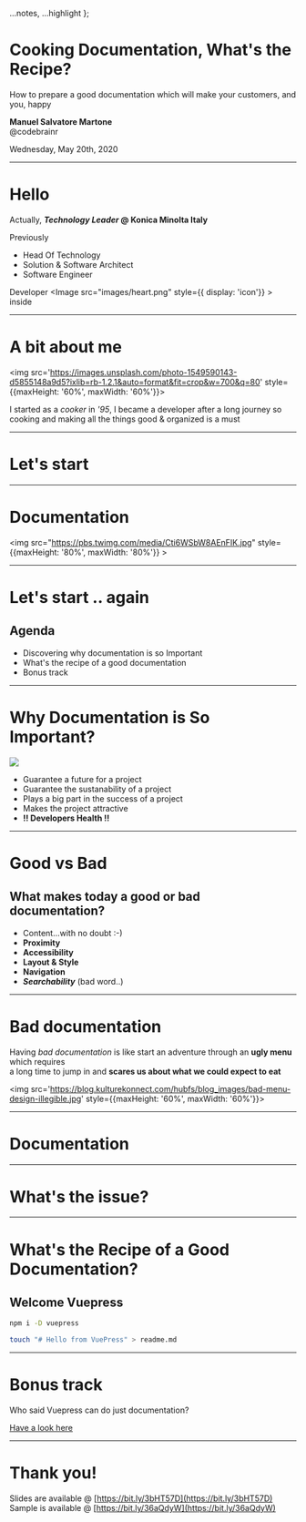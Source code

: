 
  ...notes,
  ...highlight
 };

# Cooking Documentation, What's the Recipe?

How to prepare a good documentation which will make your customers, and you, happy

**Manuel Salvatore Martone**  
@codebrainr

Wednesday, May 20th, 2020

---

# Hello

Actually, ***Technology Leader* @ Konica Minolta Italy**

Previously 
- Head Of Technology
- Solution & Software Architect
- Software Engineer

Developer <Image src="images/heart.png" style={{ display: 'icon'}} > </Image> inside

---

# A bit about me

<Split> 

<img src='https://images.unsplash.com/photo-1549590143-d5855148a9d5?ixlib=rb-1.2.1&auto=format&fit=crop&w=700&q=80' style={{maxHeight: '60%', maxWidth: '60%'}}></img>

I started as a *cooker* in *'95*, I became a developer after a long journey so cooking and making all the things good & organized is a must

</Split>

---

# Let's start

---

# Documentation

<img src="https://pbs.twimg.com/media/Cti6WSbW8AEnFIK.jpg" style={{maxHeight: '80%', maxWidth: '80%'}} ></img>

---

# Let's start .. again

## Agenda

<Steps>

- Discovering why documentation is so Important
- What's the recipe of a good documentation
- Bonus track

</Steps>

---

# Why Documentation is So Important?

<Split>

<img src='https://images.unsplash.com/photo-1542010589005-d1eacc3918f2?ixlib=rb-1.2.1&ixid=eyJhcHBfaWQiOjEyMDd9&auto=format&fit=crop&w=1369&q=80'></img>

<Steps>

- Guarantee a future for a project
- Guarantee the sustanability of a project
- Plays a big part in the success of a project
- Makes the project attractive
- **!! Developers Health !!**

</Steps>

</Split>

---

# Good vs Bad

## What makes today a good or bad documentation? 

<Steps>

- Content...with no doubt :-)
- **Proximity**
- **Accessibility**
- **Layout & Style**
- **Navigation**
- ***Searchability*** (bad word..)

</Steps>

---

# Bad documentation

Having *bad documentation* is like start an adventure through an **ugly menu** which requires <br />
a long time to jump in and **scares us about what we could expect to eat** 

<img src='https://blog.kulturekonnect.com/hubfs/blog_images/bad-menu-design-illegible.jpg' style={{maxHeight: '60%', maxWidth: '60%'}}></img>

---

# Documentation

--- 

# What's the issue?

---

# What's the Recipe of a Good Documentation?

## Welcome Vuepress

```bash
npm i -D vuepress

touch "# Hello from VuePress" > readme.md
```

---

# Bonus track

Who said Vuepress can do just documentation?

[Have a look here]()

---

# Thank you!

Slides are available @ [https://bit.ly/3bHT57D](https://bit.ly/3bHT57D)<br/>
Sample is available @ [https://bit.ly/36aQdyW](https://bit.ly/36aQdyW)